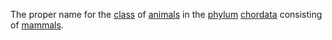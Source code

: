 The proper name for the [[class]] of [[animal]]s in the [[phylum]] [[chordata]] consisting of [[mammal]]s.